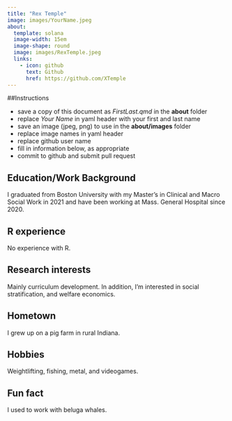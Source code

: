 ```yaml
---
title: "Rex Temple"
image: images/YourName.jpeg
about:
  template: solana
  image-width: 15em
  image-shape: round
  image: images/RexTemple.jpeg
  links:
    - icon: github
      text: Github
      href: https://github.com/XTemple
---
```


##Instructions

  - save a copy of this document as *FirstLast.qmd* in the **about** folder
  - replace *Your Name* in yaml header with your first and last name
  - save an image (jpeg, png) to use in the **about/images** folder
  - replace image names in yaml header
  - replace github user name
  - fill in information below, as appropriate
  - commit to github and submit pull request

## Education/Work Background
I graduated from Boston University with my Master's in Clinical and Macro Social Work in 2021 and have been working at Mass. General Hospital since 2020.

## R experience
No experience with R.

## Research interests
Mainly curriculum development. In addition, I'm interested in social stratification, and welfare economics.

## Hometown
I grew up on a pig farm in rural Indiana.

## Hobbies
Weightlifting, fishing, metal, and videogames.


## Fun fact
I used to work with beluga whales.
